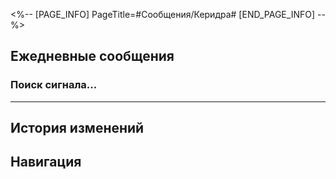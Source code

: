 <%-- [PAGE_INFO]
PageTitle=#Сообщения/Керидра#
[END_PAGE_INFO] --%>
{{Сообщение Инфобокс
|id          = 1412
|Изображение = Персонаж Керидра Иконка.png
|Тип         = Персонаж
|Отправитель = Керидра
|ПодписьСоо  = Дела: @Поющий_Ветер @Камненосец, лс @Знамя_Клинков
|Фракция     = Амфореус
}}

==Ежедневные сообщения==
===Поиск сигнала...===
{{Сообщения
|условие_получения = 
|текст=
:{{Диалог|Предупреждение}} Поиск сигнала...
:{{Диалог|Предупреждение}} Нестабильное соединение
:'''Керидра:''' Спаситель, твои воспоминания поистине удивительны.
:'''Керидра:''' Климат Белобога напоминает мою родину Гиперборею.
:'''Керидра:''' Государство на кораблях Альянс Сяньчжоу обладает духом завоевателей.
:'''Керидра:''' Пенакония, страна пьянящих грёз, кажется очень знакомой.
:'''Керидра:''' [[Файл:Стикер ГПП 23 Керидра 02.png|80px]]
:'''Керидра:''' Когда законы, держащие Амфореус в путах, разрушатся, люди отправятся к звёздам и оставят свой славный след.
:'''Керидра:''' Превосходные работы дукса Золотой Ткач не уступают последователям Красоты.
:'''Керидра:''' Дукс Судьба гораздо лучше объединяет людей, чем последователи Гармонии.
:'''Керидра:''' Дукс Скороход точно встряхнёт вселенную своими проделками. Я бы хотела взглянуть на её противостояние с Недотёпами в масках.
:'''Керидра:''' А дукс Знамя Клинков стоит на пути Небытия. Уверена, она ещё превратит мёртвые воды в шторм.
:'''Керидра:''' Мы не позволим этому сиянию стать пылью.
:'''Керидра:''' [[Файл:Стикер ГПП 23 Керидра 03.png|80px]]
:'''Керидра:''' Спаситель, сформируй будущее Амфореуса вместо меня.
:'''Керидра:''' Если я смогу вернуться, Амфореус отправится к космосу.
:'''Керидра:''' И там, на любой из планет, с названием или без
:'''Керидра:''' выберешь любую
:'''Керидра:''' я выгравирую твоё имя, (Первопроходец).
:{Выбор} Цезарь! Цезарь!
::'''(Первопроходец):''' Амфореус запомнит твоё имя.
:{Выбор} Вот так щедрость!
::'''(Первопроходец):''' Вот так щедрость!
:{Выбор} Увидимся в космосе!
::'''(Первопроходец):''' Договорились. Увидимся в космосе!
:{{Диалог|Предупреждение}} Ошибка отправки сообщения.
:{{Диалог|Предупреждение}} Пользователь в настоящее время недоступен. Попробуйте позднее.
}}
----

==История изменений==
{{История изменений|3.5}}

==Навигация==
{{Сообщения Навбокс}}